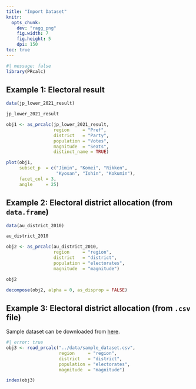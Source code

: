 ```yaml
---
title: "Import Dataset"
knitr: 
  opts_chunk: 
    dev: "ragg_png"
    fig.width: 7
    fig.height: 5
    dpi: 150
toc: true
---
```


```r
#| message: false
library(PRcalc)
```

## Example 1: Electoral result

```r
data(jp_lower_2021_result)

jp_lower_2021_result

obj1 <- as_prcalc(jp_lower_2021_result,
                  region     = "Pref",
                  district   = "Party",
                  population = "Votes",
                  magnitude  = "Seats",
                  distinct_name = TRUE)

plot(obj1, 
     subset_p  = c("Jimin", "Komei", "Rikken", 
                   "Kyosan", "Ishin", "Kokumin"),
     facet_col = 3,
     angle     = 25)
```

## Example 2: Electoral district allocation (from `data.frame`)

```r
data(au_district_2010)

au_district_2010

obj2 <- as_prcalc(au_district_2010,
                  region     = "region",
                  district   = "district",
                  population = "electorates",
                  magnitude  = "magnitude")

obj2

decompose(obj2, alpha = 0, as_disprop = FALSE)
```

## Example 3: Electoral district allocation (from `.csv` file)

Sample dataset can be downloaded from [here](../data/sample_dataset.csv).

```r
#| error: true
obj3 <- read_prcalc("../data/sample_dataset.csv",
                    region     = "region",
                    district   = "district",
                    population = "electorates",
                    magnitude  = "magnitude")

index(obj3)
```
